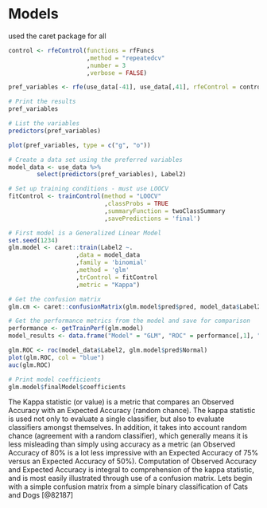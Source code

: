 # Models

used the caret package for all

```r

control <- rfeControl(functions = rfFuncs
                      ,method = "repeatedcv"
                      ,number = 3
                      ,verbose = FALSE)

pref_variables <- rfe(use_data[-41], use_data[,41], rfeControl = control)

# Print the results
pref_variables

# List the variables
predictors(pref_variables)
```

```r

plot(pref_variables, type = c("g", "o"))

# Create a data set using the preferred variables
model_data <- use_data %>%
        select(predictors(pref_variables), Label2)

```


```r

# Set up training conditions - must use LOOCV
fitControl <- trainControl(method = "LOOCV"
                           ,classProbs = TRUE 
                           ,summaryFunction = twoClassSummary
                           ,savePredictions = 'final')

# First model is a Generalized Linear Model
set.seed(1234)
glm.model <- caret::train(Label2 ~.
                   ,data = model_data
                   ,family = 'binomial'
                   ,method = 'glm'
                   ,trControl = fitControl
                   ,metric = "Kappa")

# Get the confusion matrix
glm.cm <- caret::confusionMatrix(glm.model$pred$pred, model_data$Label2, mode = "everything")

# Get the performance metrics from the model and save for comparison
performance <- getTrainPerf(glm.model)
model_results <- data.frame("Model" = "GLM", "ROC" = performance[,1], "Accuracy" = glm.cm[1], "Kappa" = glm.cm[2],"Sensitivity" = performance[,2], "Specificity" = performance[,3])
```

```r
glm.ROC <- roc(model_data$Label2, glm.model$pred$Normal)
plot(glm.ROC, col = "blue")
auc(glm.ROC)

# Print model coefficients
glm.model$finalModel$coefficients
```

The Kappa statistic (or value) is a metric that compares an Observed Accuracy with an Expected Accuracy (random chance). The kappa statistic is used not only to evaluate a single classifier, but also to evaluate classifiers amongst themselves. In addition, it takes into account random chance (agreement with a random classifier), which generally means it is less misleading than simply using accuracy as a metric (an Observed Accuracy of 80% is a lot less impressive with an Expected Accuracy of 75% versus an Expected Accuracy of 50%). Computation of Observed Accuracy and Expected Accuracy is integral to comprehension of the kappa statistic, and is most easily illustrated through use of a confusion matrix. Lets begin with a simple confusion matrix from a simple binary classification of Cats and Dogs [@82187]
